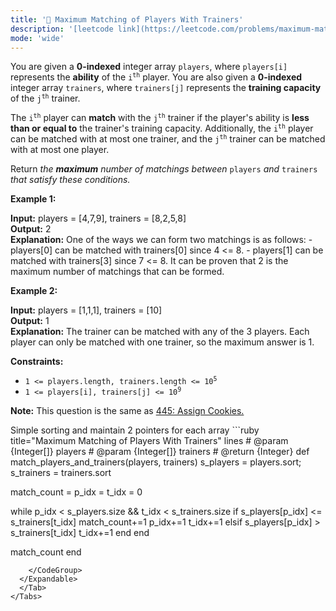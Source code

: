 ```yaml
---
title: '🧀 Maximum Matching of Players With Trainers'
description: '[leetcode link](https://leetcode.com/problems/maximum-matching-of-players-with-trainers/description/)'
mode: 'wide'
---
```

<Tabs>
  <Tab title="Question" icon="circle-question" iconType="regular">
    <Card>
      <p>You are given a <strong>0-indexed</strong> integer array <code>players</code>, where <code>players[i]</code> represents the <strong>ability</strong> of the <code>i<sup>th</sup></code> player. You are also given a <strong>0-indexed</strong> integer array <code>trainers</code>, where <code>trainers[j]</code> represents the <strong>training capacity </strong>of the <code>j<sup>th</sup></code> trainer.</p>  <p>The <code>i<sup>th</sup></code> player can <strong>match</strong> with the <code>j<sup>th</sup></code> trainer if the player&#39;s ability is <strong>less than or equal to</strong> the trainer&#39;s training capacity. Additionally, the <code>i<sup>th</sup></code> player can be matched with at most one trainer, and the <code>j<sup>th</sup></code> trainer can be matched with at most one player.</p>  <p>Return <em>the <strong>maximum</strong> number of matchings between </em><code>players</code><em> and </em><code>trainers</code><em> that satisfy these conditions.</em></p>   <p><strong class="example">Example 1:</strong></p>   <strong>Input:</strong> players = [4,7,9], trainers = [8,2,5,8] <br/> <strong>Output:</strong> 2 <br/> <strong>Explanation:</strong> One of the ways we can form two matchings is as follows: - players[0] can be matched with trainers[0] since 4 &lt;= 8. - players[1] can be matched with trainers[3] since 7 &lt;= 8. It can be proven that 2 is the maximum number of matchings that can be formed.   <p><strong class="example">Example 2:</strong></p>   <strong>Input:</strong> players = [1,1,1], trainers = [10] <br/> <strong>Output:</strong> 1 <br/> <strong>Explanation:</strong> The trainer can be matched with any of the 3 players. Each player can only be matched with one trainer, so the maximum answer is 1.    <p><strong>Constraints:</strong></p>  <ul>  <li><code>1 &lt;= players.length, trainers.length &lt;= 10<sup>5</sup></code></li>  <li><code>1 &lt;= players[i], trainers[j] &lt;= 10<sup>9</sup></code></li> </ul>   <p><strong>Note:</strong> This question is the same as <a href="https://leetcode.com/problems/assign-cookies/description/" target="_blank"> 445: Assign Cookies.</a></p> 
    </Card>
  </Tab>
  <Tab title="Solution" icon="lightbulb" iconType="regular" >
    <Card>
      Simple sorting and maintain 2 pointers for each array
    </Card>
  <Expandable title="code">
    <CodeGroup dropdown>
```ruby title="Maximum Matching of Players With Trainers" lines
# @param {Integer[]} players
# @param {Integer[]} trainers
# @return {Integer}
def match_players_and_trainers(players, trainers)
  s_players = players.sort; s_trainers = trainers.sort

  match_count = p_idx = t_idx = 0

  while p_idx < s_players.size && t_idx < s_trainers.size
    if s_players[p_idx] <= s_trainers[t_idx]
      match_count+=1
      p_idx+=1
      t_idx+=1
    elsif s_players[p_idx] > s_trainers[t_idx]
      t_idx+=1
    end
  end

  match_count
end
```
    </CodeGroup>
  </Expandable>
  </Tab>
</Tabs>